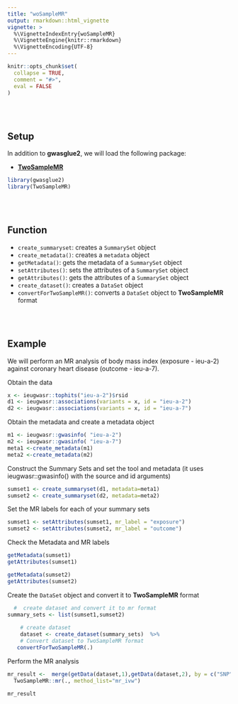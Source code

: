 ```yaml
---
title: "woSampleMR"
output: rmarkdown::html_vignette
vignette: >
  %\VignetteIndexEntry{woSampleMR}
  %\VignetteEngine{knitr::rmarkdown}
  %\VignetteEncoding{UTF-8}
---
```


```r
knitr::opts_chunk$set(
  collapse = TRUE,
  comment = "#>",
  eval = FALSE
)
```


<br>
<br>


## Setup
In addition to **gwasglue2**, we will load the following package:

- [**TwoSampleMR**](https://mrcieu.github.io/TwoSampleMR/)

```r
library(gwasglue2)
library(TwoSampleMR)
```


<br>
<br>

## Function
* `create_summaryset`: creates a `SummarySet` object
* `create_metadata()`: creates a `metadata` object
* `getMetadata()`: gets the metadata of a `SummarySet` object
* `setAttributes()`: sets the attributes of a `SummarySet` object
* `getAttributes()`: gets the attributes of a `SummarySet` object
* `create_dataset()`: creates a `DataSet` object
* `convertForTwoSampleMR()`: converts a `DataSet` object to **TwoSampleMR** format

<br>
<br>

## Example

We will perform an MR analysis of body mass index (exposure - ieu-a-2) against coronary heart disease (outcome - ieu-a-7).

Obtain the data

```r
x <- ieugwasr::tophits("ieu-a-2")$rsid
d1 <- ieugwasr::associations(variants = x, id = "ieu-a-2")
d2 <- ieugwasr::associations(variants = x, id = "ieu-a-7")
```

Obtain the metadata and create a metadata object

```r
m1 <- ieugwasr::gwasinfo( "ieu-a-2")
m2 <- ieugwasr::gwasinfo( "ieu-a-7")
meta1 <-create_metadata(m1)
meta2 <-create_metadata(m2)

```
Construct the Summary Sets and set the tool and metadata (it uses ieugwasr::gwasinfo() with the source and id arguments)

```r
sumset1 <- create_summaryset(d1, metadata=meta1)
sumset2 <- create_summaryset(d2, metadata=meta2)

```

Set the MR labels for each of your summary sets

```r
sumset1 <- setAttributes(sumset1, mr_label = "exposure")
sumset2 <- setAttributes(sumset2, mr_label = "outcome")

```


Check the Metadata and MR labels

```r
getMetadata(sumset1)
getAttributes(sumset1)

getMetadata(sumset2)
getAttributes(sumset2)
```


Create the `DataSet` object and convert it to **TwoSampleMR** format

```r

  #  create dataset and convert it to mr format
summary_sets <- list(sumset1,sumset2)
 
    # create dataset
    dataset <- create_dataset(summary_sets)  %>%
    # Convert dataset to TwoSampleMR format
   convertForTwoSampleMR(.)

```



Perform the MR analysis
```r
mr_result <-  merge(getData(dataset,1),getData(dataset,2), by = c("SNP", "mr_keep"))  %>%
  TwoSampleMR::mr(., method_list="mr_ivw")

mr_result

```
